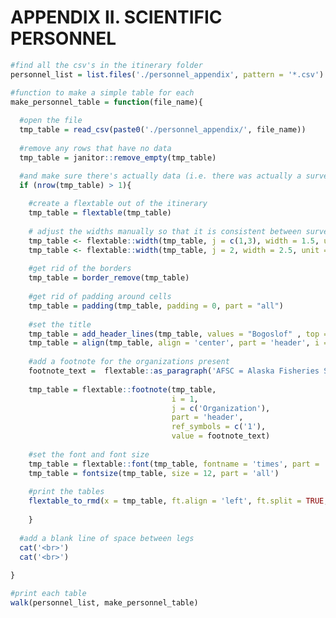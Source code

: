 # APPENDIX II. SCIENTIFIC PERSONNEL

```r

#find all the csv's in the itinerary folder
personnel_list = list.files('./personnel_appendix', pattern = '*.csv')

#function to make a simple table for each
make_personnel_table = function(file_name){
  
  #open the file 
  tmp_table = read_csv(paste0('./personnel_appendix/', file_name))
  
  #remove any rows that have no data
  tmp_table = janitor::remove_empty(tmp_table)

  #and make sure there's actually data (i.e. there was actually a survey!); if so make a table
  if (nrow(tmp_table) > 1){
  
    #create a flextable out of the itinerary
    tmp_table = flextable(tmp_table)
    
    # adjust the widths manually so that it is consistent between surveys
    tmp_table <- flextable::width(tmp_table, j = c(1,3), width = 1.5, unit = "in")
    tmp_table <- flextable::width(tmp_table, j = 2, width = 2.5, unit = "in")
    
    #get rid of the borders
    tmp_table = border_remove(tmp_table)
    
    #get rid of padding around cells
    tmp_table = padding(tmp_table, padding = 0, part = "all")
    
    #set the title
    tmp_table = add_header_lines(tmp_table, values = "Bogoslof" , top = TRUE)
    tmp_table = align(tmp_table, align = 'center', part = 'header', i = 1 )
    
    #add a footnote for the organizations present
    footnote_text =  flextable::as_paragraph('AFSC = Alaska Fisheries Science Center, National Marine Fisheries Service, Seattle, WA; AIS Scientific and Environmental Services, Inc.')
    
    tmp_table = flextable::footnote(tmp_table,
                                    i = 1, 
                                    j = c('Organization'),
                                    part = 'header',
                                    ref_symbols = c('1'),
                                    value = footnote_text)
    
    #set the font and font size
    tmp_table = flextable::font(tmp_table, fontname = 'times', part = 'all')
    tmp_table = fontsize(tmp_table, size = 12, part = 'all')
    
    #print the tables
    flextable_to_rmd(x = tmp_table, ft.align = 'left', ft.split = TRUE, print = TRUE)
  
    }
  
  #add a blank line of space between legs
  cat('<br>')
  cat('<br>')
  
}

#print each table
walk(personnel_list, make_personnel_table)

```

